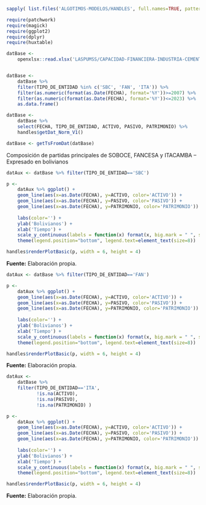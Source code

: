 ```r
sapply( list.files('ALGOTIMOS-MODELOS/HANDLES', full.names=TRUE, pattern='\\.[rR]$'), source )

require(patchwork)
require(magick)
require(ggplot2)
require(dplyr)
require(huxtable)

datBase <- 
    openxlsx::read.xlsx('LASPUMSS/CAPACIDAD-FINANCIERA-INDUSTRIA-CEMENTERA-BOLIVIA/DATA/datForArticle.xlsx')


datBase <- 
    datBase %>% 
    filter(TIPO_DE_ENTIDAD %in% c('SBC', 'FAN', 'ITA')) %>% 
    filter(as.numeric(format(as.Date(FECHA), format='%Y'))>=2007) %>% 
    filter(as.numeric(format(as.Date(FECHA), format='%Y'))<=2023) %>% 
    as.data.frame() 

datBase <- 
    datBase %>% 
    select(FECHA, TIPO_DE_ENTIDAD, ACTIVO, PASIVO, PATRIMONIO) %>% 
    handles$getDat_Norm_V1() 

datBase <- getTsFromDat(datBase)

```


::: {custom-style="Titulo 2 enum"}
Composición de partidas principales de SOBOCE, FANCESA y ITACAMBA – Expresado en bolivianos
:::


```r
datAux <- datBase %>% filter(TIPO_DE_ENTIDAD=='SBC')

p <- 
    datAux %>% ggplot() + 
    geom_line(aes(x=as.Date(FECHA), y=ACTIVO, color='ACTIVO')) +
    geom_line(aes(x=as.Date(FECHA), y=PASIVO, color='PASIVO')) +
    geom_line(aes(x=as.Date(FECHA), y=PATRIMONIO, color='PATRIMONIO')) +
    
    labs(color='') +
    ylab('Bolivianos') +
    xlab('Tiempo') + 
    scale_y_continuous(labels = function(x) format(x, big.mark = " ", scientific = FALSE)) +
    theme(legend.position="bottom", legend.text=element_text(size=8)) 

handles$renderPlotBasic(p, width = 6, height = 4)
```

::: {custom-style="NotasTablasImagenes"}
**Fuente:** Elaboración propia. 
:::


```r
datAux <- datBase %>% filter(TIPO_DE_ENTIDAD=='FAN')

p <- 
    datAux %>% ggplot() + 
    geom_line(aes(x=as.Date(FECHA), y=ACTIVO, color='ACTIVO')) +
    geom_line(aes(x=as.Date(FECHA), y=PASIVO, color='PASIVO')) +
    geom_line(aes(x=as.Date(FECHA), y=PATRIMONIO, color='PATRIMONIO')) +
    
    labs(color='') +
    ylab('Bolivianos') +
    xlab('Tiempo') + 
    scale_y_continuous(labels = function(x) format(x, big.mark = " ", scientific = FALSE)) +
    theme(legend.position="bottom", legend.text=element_text(size=8)) 

handles$renderPlotBasic(p, width = 6, height = 4)
```

::: {custom-style="NotasTablasImagenes"}
**Fuente:** Elaboración propia. 
:::


```r
datAux <- 
    datBase %>% 
    filter(TIPO_DE_ENTIDAD=='ITA', 
           !is.na(ACTIVO), 
           !is.na(PASIVO), 
           !is.na(PATRIMONIO) ) 

p <- 
    datAux %>% ggplot() + 
    geom_line(aes(x=as.Date(FECHA), y=ACTIVO, color='ACTIVO')) +
    geom_line(aes(x=as.Date(FECHA), y=PASIVO, color='PASIVO')) +
    geom_line(aes(x=as.Date(FECHA), y=PATRIMONIO, color='PATRIMONIO')) +
    
    labs(color='') +
    ylab('Bolivianos') +
    xlab('Tiempo') + 
    scale_y_continuous(labels = function(x) format(x, big.mark = " ", scientific = FALSE)) +
    theme(legend.position="bottom", legend.text=element_text(size=8)) 

handles$renderPlotBasic(p, width = 6, height = 4)
```

::: {custom-style="NotasTablasImagenes"}
**Fuente:** Elaboración propia. 
:::
